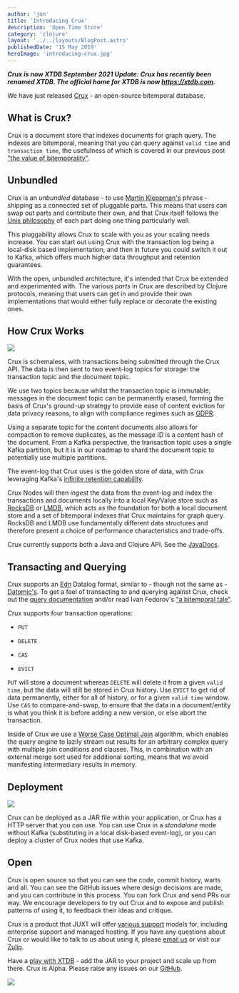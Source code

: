 ```yaml
---
author: 'jon'
title: 'Introducing Crux'
description: 'Open Time Store'
category: 'clojure'
layout: '../../layouts/BlogPost.astro'
publishedDate: '15 May 2019'
heroImage: 'introducing-crux.jpg'
---
```



**_Crux is now XTDB
September 2021 Update: Crux has recently been renamed XTDB. The official home for XTDB is now https://xtdb.com._**

We have just released [Crux](https://juxt.pro/crux/index.html) - an
open-source bitemporal database.

## What is Crux?

Crux is a document store that indexes documents for graph query. The
indexes are bitemporal, meaning that you can query against `valid time`
and `transaction time`, the usefulness of which is covered in our
previous post [\"the value of
bitemporality\"](https://juxt.pro/blog/posts/value-of-bitemporality.html).

## Unbundled

Crux is an _unbundled_ database - to use [Martin
Kleppman's](https://martin.kleppmann.com/2015/03/04/turning-the-database-inside-out.html)
phrase - shipping as a connected set of pluggable parts. This means that
users can swap out parts and contribute their own, and that Crux itself
follows the [Unix
philosophy](https://en.wikipedia.org/wiki/Unix_philosophy) of each part
doing one thing particularly well.

This pluggability allows Crux to scale with you as your scaling needs
increase. You can start out using Crux with the transaction log being a
local-disk based implementation, and then in future you could switch it
out to Kafka, which offers much higher data throughput and retention
guarantees.

With the open, unbundled architecture, it's intended that Crux be
extended and experimented with. The various _parts_ in Crux are
described by Clojure protocols, meaning that users can get in and
provide their own implementations that would either fully replace or
decorate the existing ones.

## How Crux Works


<Image src={cs} />

Crux is schemaless, with transactions being submitted through the Crux
API. The data is then sent to two event-log topics for storage: the
transaction topic and the document topic.

We use two topics because whilst the transaction topic is immutable,
messages in the document topic can be permanently erased, forming the
basis of Crux's ground-up strategy to provide ease of content eviction
for data privacy reasons, to align with compliance regimes such as
[GDPR](https://eugdpr.org/).

Using a separate topic for the content documents also allows for
compaction to remove duplicates, as the message ID is a content hash of
the document. From a Kafka perspective, the transaction topic uses a
single Kafka partition, but it is in our roadmap to shard the document
topic to potentially use multiple partitions.

The event-log that Crux uses is the golden store of data, with Crux
leveraging Kafka's [infinite retention
capability](https://www.confluent.io/blog/okay-store-data-apache-kafka/).

Crux Nodes will then _ingest_ the data from the event-log and index the
transactions and documents locally into a local Key/Value store such as
[RocksDB](https://rocksdb.org/) or [LMDB](https://github.com/LMDB/lmdb),
which acts as the foundation for both a local document store and a set
of bitemporal indexes that Crux maintains for graph query. RocksDB and
LMDB use fundamentally different data structures and therefore present a
choice of performance characteristics and trade-offs.

Crux currently supports both a Java and Clojure API. See the
[JavaDocs](https://juxt.pro/crux/docs/javadoc/index.html).

## Transacting and Querying

Crux supports an [Edn](https://github.com/edn-format/edn) Datalog
format, similar to - though not the same as -
[Datomic's](http://datomic.com). To get a feel of transacting to and
querying against Crux, check out the [query
documentation](https://xtdb.com/reference/queries.html) and/or read Ivan
Fedorov's [\"a bitemporal
tale\"](https://juxt.pro/blog/posts/a-bitemporal-tale.html).

Crux supports four transaction operations:

- `PUT`

- `DELETE`

- `CAS`

- `EVICT`

`PUT` will store a document whereas `DELETE` will delete it from a given
`valid time`, but the data will still be stored in Crux history. Use
`EVICT` to get rid of data permanently, either for all of history, or
for a given `valid time` window. Use `CAS` to compare-and-swap, to
ensure that the data in a document/entity is what you think it is before
adding a new version, or else abort the transaction.

Inside of Crux we use a [Worse Case Optimal
Join](https://arxiv.org/abs/1803.09930) algorithm, which enables the
query engine to lazily stream out results for an arbitrary complex query
with multiple join conditions and clauses. This, in combination with an
external merge sort used for additional sorting, means that we avoid
manifesting intermediary results in memory.

## Deployment


<Image src={cd} />

Crux can be deployed as a JAR file within your application, or Crux has
a HTTP server that you can use. You can use Crux in a _standalone_ mode
without Kafka (substituting in a local disk-based event-log), or you can
deploy a cluster of Crux nodes that use Kafka.

## Open

Crux is open source so that you can see the code, commit history, warts
and all. You can see the GitHub issues where design decisions are made,
and you can contribute in this process. You can fork Crux and send PRs
our way. We encourage developers to try out Crux and to expose and
publish patterns of using it, to feedback their ideas and critique.

Crux is a product that JUXT will offer [various
support](https://xtdb.com/support/support.html) models for, including
enterprise support and managed hosting. If you have any questions about
Crux or would like to talk to us about using it, please [email
us](mailto:hello@xtdb.com) or visit our
[Zulip](https://juxt-oss.zulipchat.com/#narrow/stream/194466-xtdb).

Have a [play with XTDB](https://docs.xtdb.com/guides/quickstart/) - add
the JAR to your project and scale up from there. Crux is Alpha. Please
raise any issues on our [GitHub](https://github.com/juxt/crux).


<img width={300} src={cl} />
